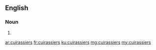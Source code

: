 ==English==

===Noun===
{{head|en|plural}}

# {{plural of|cuirassier|lang=en|nocat=1}}

[[ar:cuirassiers]]
[[fr:cuirassiers]]
[[ku:cuirassiers]]
[[mg:cuirassiers]]
[[my:cuirassiers]]